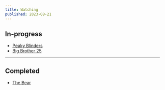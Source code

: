 ```yaml
---
title: Watching
published: 2023-08-21
---
```


## In-progress

- [Peaky Blinders](https://www.imdb.com/title/tt2442560/)
- [Big Brother 25](https://www.imdb.com/title/tt0251497)

---

## Completed

- [The Bear](https://www.imdb.com/title/tt14452776/)
